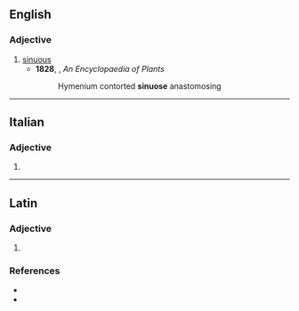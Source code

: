 ==English==

===Adjective===
{{en-adj}}

# [[sinuous]]
#* '''1828''', {{w|John Claudius Loudon }}, ''An Encyclopaedia of Plants''
#*:Hymenium contorted '''sinuose''' anastomosing

----

==Italian==

===Adjective===
{{head|it|adjective form}}

# {{feminine plural of|it|sinuoso}}

----

==Latin==

===Adjective===
{{la-adj-form|sinuōse}}

# {{inflection of|la|sinuōsus||voc|m|s}}

===References===
* {{R:L&S}}
* {{R:Gaffiot}}